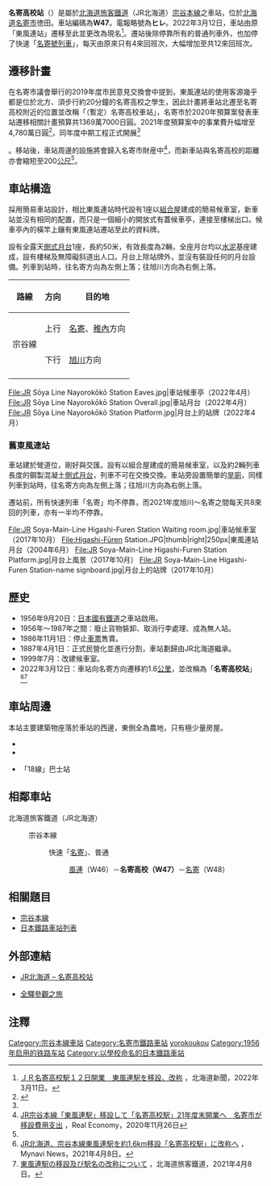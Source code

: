 {{noteTA
|T=zh-tw:名寄高校車站;zh-hk:名寄高校站;zh-cn:名寄高校站;
|1=zh-tw:東風連車站;zh-hk:東風連站;zh-cn:东风连站;
|2=zh-tw:風連車站;zh-hk:風連站;zh-cn:风连站;
|3=zh-tw:名寄車站;zh-hk:名寄站;zh-cn:名寄站;
}}
{{日本車站資訊
|公司色     = #2cb431
|文字色     = 
|站名       = 名寄高校站
|圖片       = JR Sōya Line Nayorokōkō Station Entrance.jpg
|pxl        = 250px
|圖片說明   = 名寄高校站前入口、候車亭及月台，當中「{{lang|ja|Nステ}}」是由名寄市給予的暱稱。（2022年4月）
|日文原名   = 名寄高校
|平假名     = なよろこうこう
|羅馬拼音   = Nayorokōkō
|副站名     = {{lang|ja|Nステ}}
|前一站     = W46 [[風連站|風連]]
|前一站距離 = 6.0
|後一站距離 = 2.1
|後一站     = [[名寄站|名寄]] W48
|電報略號   = ヒレ
|車站編號   = {{車站編號c|brown|W47}}
|停站路線數 =
|所屬公司   = [[File:JR_logo_(hokkaido).svg|23px]][[北海道旅客鐵道|北海道旅客鐵道]]（JR北海道）
|所屬路線   = {{Color|#954a35|■}}[[宗谷本線|宗谷本線]]
|距離       = 74.1
|起點站     = [[旭川站|旭川]]
|所在地     = [[北海道|北海道]][[名寄市|名寄市]]德田
|車站構造   = [[地面車站|地面車站]]
|月台配置   = 1面1線
|啟用年月日 = 1956年（昭和31年）9月20日
|廢站年月日 = 
|上下車人次 = 2
|統計年度   = 2014年
|備註       = 無人站
}}
'''名寄高校站'''（{{jpn|j=名寄高校駅|hg=なよろこうこうえき|rm=Nayorokōkō eki|f=y}}）是屬於[[北海道旅客鐵道|北海道旅客鐵道]]（JR北海道）[[宗谷本線|宗谷本線]]之車站，位於[[北海道|北海道]][[名寄市|名寄市]]徳田。車站編碼為'''W47'''。電報略號為'''ヒレ'''。2022年3月12日，車站由原「東風連站」遷移至此並更改為現名<ref>[https://www.hokkaido-np.co.jp/article/655376/ ＪＲ名寄高校駅１２日開業　東風連駅を移設、改称] {{Wayback|url=https://www.hokkaido-np.co.jp/article/655376/ |date=20220312232509 }}，北海道新聞，2022年3月11日。</ref>。遷站後除停靠所有的普通列車外，也加停了快速「[[名寄號列車|名寄號列車]]」，每天由原來只有4來回班次，大幅增加至共12來回班次。

==遷移計畫==
在名寄市議會舉行的2019年度市民意見交換會中提到，東風連站的使用客源幾乎都是位於北方、須步行約20分鐘的名寄高校之學生，因此計畫將車站北遷至名寄高校附近的位置並改稱「（暫定）名寄高校車站」，名寄市於2020年預算案發表車站遷移相關計畫預算共1369萬7000日圓{{R|Budget_case}}。2021年度預算案中的事業費升幅增至4,780萬日圓<ref>{{Cite web|url=http://www.city.nayoro.lg.jp/mobile/section/zaisei/prkeql000002e8f7-att/prkeql000002i1zo.pdf|archiveurl=https://web.archive.org/web/20220225233824/http://www.city.nayoro.lg.jp/mobile/section/zaisei/prkeql000002e8f7-att/prkeql000002i1zo.pdf|title=令和3年度 名寄市各会計予算案の概要|page=9|archivedate=2022-02-25|accessdate=2022-02-26|publisher=名寄市|format=PDF|language=ja|deadlinkdate=}}</ref>，同年度中期工程正式開展<ref name="asahi/20210114">{{Cite news|url=https://www.asahi.com/articles/ASP1G02DLP1FIIPE01N.html|title=JRの赤字路線に「高校駅」 自治体が費用負担のワケ|newspaper=朝日新聞|date=2021-01-14|accessdate=2021-01-16|archiveurl=https://web.archive.org/web/20210116070019/https://www.asahi.com/articles/ASP1G02DLP1FIIPE01N.html|archivedate=2021-01-16}}</ref>。移站後，車站周邊的設施將會歸入名寄市財産中<ref>[https://hre-net.com/keizai/kotu/48801/ JR宗谷本線「東風連駅」移設して「名寄高校駅」21年度末開業へ　名寄市が移設費用支出] {{Wayback|url=https://hre-net.com/keizai/kotu/48801/ |date=20201126003326 }}，Real Economy，2020年11月26日</ref>，而新車站與名寄高校的距離亦會縮短至200[[公尺|公尺]]<ref name="JR1" />。

==車站構造==
採用簡易車站設計，相比東風連站時代設有1座以[[組合屋|組合屋]]建成的簡易候車室，新車站並沒有相同的配置，而只是一個細小的開放式有蓋候車亭，連接至樓梯出口。候車亭內的橫竿上鑲有東風連站遷站至此的資料牌。

設有全露天[[側式月台|側式月台]]1座，長約50米，有效長度為2輛，全座月台均以[[水泥|水泥]]基座建成，設有樓梯及無障礙斜道出人口。月台上除站牌外，並沒有裝設任何的月台設備。列車到站時，往名寄方向為左側上落；往旭川方向為右側上落。

{| class="wikitable"
!路線!!方向!!目的地
|-
!rowspan="2"|{{Color|#954a35|■}}宗谷線
|上行
|[[名寄站|名寄]]、[[稚內站|稚內]]方向
|-
|下行
|[[旭川站|旭川]]方向
|-
|}

<gallery>
File:JR Sōya Line Nayorokōkō Station Eaves.jpg|車站候車亭（2022年4月）
File:JR Sōya Line Nayorokōkō Station Overall.jpg|車站月台（2022年4月）
File:JR Sōya Line Nayorokōkō Station Platform.jpg|月台上的站牌（2022年4月）
</gallery>

===舊東風連站===
車站建於彎道位，剛好與{{link-ja|北海道道538號旭名寄線|北海道道538号旭名寄線}}交匯。設有以組合屋建成的簡易候車室，以及約2輛列車長度的鋼製混凝土[[側式月台|側式月台]]，列車不可在交換交換。車站旁設置簡單的[[旱廁|旱廁]]，同樣列車到站時，往名寄方向為左側上落；往旭川方向為右側上落。

遷站前，所有快速列車「名寄」均不停靠，而2021年度旭川～名寄之間每天共8來回的列車，亦有一半均不停靠。

<gallery>
File:JR Soya-Main-Line Higashi-Furen Station Waiting room.jpg|車站候車室（2017年10月）
File:Higashi-Fūren Station.JPG|thumb|right|250px|東風連站月台（2004年6月）
File:JR Soya-Main-Line Higashi-Furen Station Platform.jpg|月台上風景（2017年10月）
File:JR Soya-Main-Line Higashi-Furen Station-name signboard.jpg|月台上的站牌（2017年10月）
</gallery>

==歷史==
* 1956年9月20日：[[日本國有鐵道|日本國有鐵道]]之車站啟用。
* 1956年～1987年之間：廢止貨物裝卸、取消行李處理、成為無人站。
* 1986年11月1日：停止[[車票|車票]]售賣。
* 1987年4月1日：正式民營化並進行分割，車站劃歸由JR北海道繼承。
* 1999年7月：改建候車室。
* 2022年3月12日：車站向名寄方向遷移約1.6[[公里|公里]]，並改稱為「'''名寄高校站'''」<ref>[https://news.mynavi.jp/article/20210408-1867365/ JR北海道、宗谷本線東風連駅を約1.6km移設「名寄高校駅」に改称へ] {{Wayback|url=https://news.mynavi.jp/article/20210408-1867365/ |date=20210417055233 }}，Mynavi News，2021年4月8日。</ref><ref name="JR1">[https://www.jrhokkaido.co.jp/CM/Info/press/pdf/210408_KO_Station.pdf 東風連駅の移設及び駅名の改称について] {{Wayback|url=https://www.jrhokkaido.co.jp/CM/Info/press/pdf/210408_KO_Station.pdf |date=20210408054000 }}，北海道旅客鐵道，2021年4月8日。</ref>

==車站周邊==
本站主要建築物座落於車站的西邊，東側全為農地，只有極少量房屋。
* {{link-ja|北海道名寄高等學校|北海道名寄高等学校}}
* {{Link-ja|國道40號 (日本)|国道40号|國道40號}}
* {{Link-ja|道北巴士|道北バス}}「18線」巴士站

== 相鄰車站 ==
; 北海道旅客鐵道（JR北海道）
: {{Color|#954a35|■}}宗谷本線
:: 快速「[[名寄號列車|名寄]]」、普通
::: [[風連站|風連]]（W46）－'''名寄高校（W47）'''－[[名寄站|名寄]]（W48）

==相關題目==
*[[宗谷本線|宗谷本線]]
*[[日本鐵路車站列表|日本鐵路車站列表]]

== 外部連結 ==
* {{ja}}[http://www.jrhokkaido.co.jp/network/station/station.html#4479 JR北海道 – 名寄高校站] {{Wayback|url=http://www.jrhokkaido.co.jp/network/station/station.html#4479 |date=20190202042725 }}
* {{ja}}[http://www.tsuchibuta.com/jr-hokkaido/souyaline/20higashifuren/20higashifuren.htm 全驛參觀之旅] {{Wayback|url=http://www.tsuchibuta.com/jr-hokkaido/souyaline/20higashifuren/20higashifuren.htm |date=20190723202917 }}

==注釋==
{{reflist|refs=
<ref name=Budget_case>{{cite web |url=http://www.city.nayoro.lg.jp/section/zaisei/prkeql0000023nyj-att/prkeql00000262r7.pdf |language=ja |title=<span lang="ja">令和2年度（2020）名寄市会計予算案記者発表資料（修正版）</span> |publisher=北海道名寄市 |date=2020年5月28日 |accessdate=2020年6月21日 |archive-date=2020年5月28日 |archive-url=https://web.archive.org/web/20200528122503/http://www.city.nayoro.lg.jp/section/zaisei/prkeql0000023nyj-att/prkeql00000262r7.pdf |dead-url=no }}</ref>
}}

{{Commonscat|Nayorokōkō Station}}
{{宗谷本線}}
{{DEFAULTSORT:Nayorokoko}}
[[Category:宗谷本線車站|Category:宗谷本線車站]]
[[Category:名寄市鐵路車站|Category:名寄市鐵路車站]]
[[Category:日本鐵路車站_Na|yorokoukou]]
[[Category:1956年启用的铁路车站|Category:1956年启用的铁路车站]]
[[Category:以學校命名的日本鐵路車站|Category:以學校命名的日本鐵路車站]]